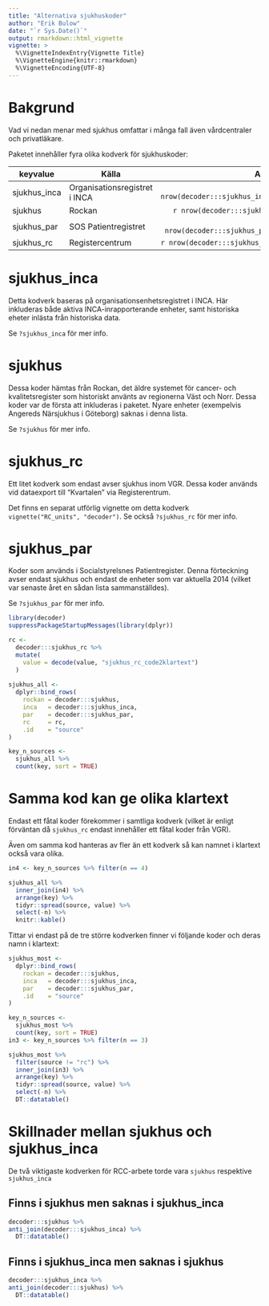 ```yaml
---
title: "Alternativa sjukhuskoder"
author: "Erik Bulow"
date: "`r Sys.Date()`"
output: rmarkdown::html_vignette
vignette: >
  %\VignetteIndexEntry{Vignette Title}
  %\VignetteEngine{knitr::rmarkdown}
  %\VignetteEncoding{UTF-8}
---
```


# Bakgrund

Vad vi nedan menar med sjukhus omfattar i många fall även vårdcentraler och privatläkare. 

Paketet innehåller fyra olika kodverk för sjukhuskoder:

| keyvalue     |      Källa                    |  Antal                           |
|--------------|-------------------------------|---------------------------------:|
| sjukhus_inca | Organisationsregistret i INCA | `r nrow(decoder:::sjukhus_inca)` |
| sjukhus      | Rockan                        | `r nrow(decoder:::sjukhus)`      |
| sjukhus_par  | SOS Patientregistret          | `r nrow(decoder:::sjukhus_par)`  |
| sjukhus_rc   | Registercentrum               | `r nrow(decoder:::sjukhus_rc)`   |


# sjukhus_inca

Detta kodverk baseras på organisationsenhetsregistret i INCA. Här inkluderas både aktiva INCA-inrapporterande enheter, samt historiska eheter inlästa från historiska data.

Se `?sjukhus_inca` för mer info.

# sjukhus

Dessa koder hämtas från Rockan, det äldre systemet för cancer- och kvalitetsregister som historiskt använts av regionerna Väst och Norr.
Dessa koder var de första att inkluderas i paketet. Nyare enheter (exempelvis Angereds Närsjukhus i Göteborg) saknas i denna lista. 

Se `?sjukhus` för mer info.



# sjukhus_rc

Ett litet kodverk som endast avser sjukhus inom VGR. Dessa koder används vid dataexport till "Kvartalen" via Registerentrum.

Det finns en separat utförlig vignette om detta kodverk `vignette("RC_units", "decoder")`.
Se också `?sjukhus_rc` för mer info.


# sjukhus_par

Koder som används i Socialstyrelsnes Patientregister. Denna förteckning avser endast sjukhus och endast de enheter som var aktuella 2014 (vilket var senaste året en sådan lista sammanställdes).

Se `?sjukhus_par` för mer info.



```r
library(decoder)
suppressPackageStartupMessages(library(dplyr))

rc <- 
  decoder:::sjukhus_rc %>% 
  mutate(
    value = decode(value, "sjukhus_rc_code2klartext")
  )
  
sjukhus_all <- 
  dplyr::bind_rows(
    rockan = decoder:::sjukhus,
    inca   = decoder:::sjukhus_inca,
    par    = decoder:::sjukhus_par,
    rc     = rc,
    .id    = "source"
)

key_n_sources <- 
  sjukhus_all %>% 
  count(key, sort = TRUE)
```


# Samma kod kan ge olika klartext

Endast ett fåtal koder förekommer i samtliga kodverk (vilket är enligt förväntan då `sjukhus_rc` endast innehåller ett fåtal koder från VGR). 

Även om samma kod hanteras av fler än ett kodverk så kan namnet i klartext också vara olika.

```r
in4 <- key_n_sources %>% filter(n == 4)

sjukhus_all %>% 
  inner_join(in4) %>% 
  arrange(key) %>% 
  tidyr::spread(source, value) %>% 
  select(-n) %>% 
  knitr::kable()
```

Tittar vi endast på de tre större kodverken finner vi följande koder och deras namn i klartext:

```r
sjukhus_most <- 
  dplyr::bind_rows(
    rockan = decoder:::sjukhus,
    inca   = decoder:::sjukhus_inca,
    par    = decoder:::sjukhus_par,
    .id    = "source"
)

key_n_sources <- 
  sjukhus_most %>% 
  count(key, sort = TRUE)
in3 <- key_n_sources %>% filter(n == 3)

sjukhus_most %>% 
  filter(source != "rc") %>% 
  inner_join(in3) %>% 
  arrange(key) %>% 
  tidyr::spread(source, value) %>% 
  select(-n) %>% 
  DT::datatable()
```


# Skillnader mellan sjukhus och sjukhus_inca

De två viktigaste kodverken för RCC-arbete torde vara `sjukhus` respektive `sjukhus_inca`


## Finns i sjukhus men saknas i sjukhus_inca

```r
decoder:::sjukhus %>% 
anti_join(decoder:::sjukhus_inca) %>% 
  DT::datatable()

```

## Finns i sjukhus_inca men saknas i sjukhus

```r
decoder:::sjukhus_inca %>% 
anti_join(decoder:::sjukhus) %>% 
  DT::datatable()

```
